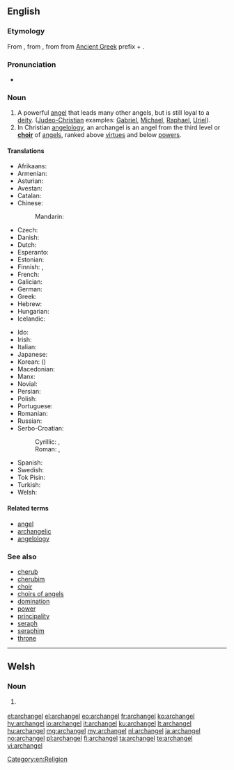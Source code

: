 {{also|Archangel}}
==English==
{{slim-wikipedia|lang=en}}

===Etymology===
From {{etyl|fro|en}} {{term|archangle|lang=fro}}, from  {{etyl|la|en}} {{term|archangelus|lang=la}}, from {{etyl|grc|en}} {{term|ἀρχάγγελος|tr=arkhangelos|lang=grc}} from [[Ancient Greek]] prefix {{term|αρχ-|tr=arch-|lang=grc}} + {{term|ἄγγελος||messenger|lang=grc}}.

===Pronunciation===
* {{IPA|/ˈɑː(r)kˌeɪn.dʒəl/|lang=en}}

===Noun===
{{en-noun|archangels}}

# A powerful [[angel]] that leads many other angels, but is still loyal to a [[deity]]. ([[Judeo-Christian]] examples: [[Gabriel]], [[Michael]], [[Raphael]], [[Uriel]]).
# In Christian [[angelology]], an archangel is an angel from the third level or '''[[choir]]''' of [[angel]]s, ranked above [[virtue]]s and below [[power]]s.

====Translations====
{{trans-top|angel who leads other angels}}
* Afrikaans: {{t|af|aartsengel}}
* Armenian: {{t|hy|հրեշտակապետ|tr=hreštakapet}}
* Asturian: {{t|ast|arcánxel|m}}
* Avestan: {{t|ae|𐬀𐬨𐬆𐬱𐬀 𐬯𐬞𐬆𐬧𐬙𐬀|tr=Aməša Spəṇta}}
* Catalan: {{t|ca|arcàngel|m}}
* Chinese:
*: Mandarin: {{t|cmn|大天使|tr=dàtiānshǐ|sc=Hani}}
* Czech: {{t|cs|archanděl|m}}
* Danish: {{t|da|ærkeengel}}
* Dutch: {{t+|nl|aartsengel|m}}
* Esperanto: {{t|eo|ĉefanĝelo}}
* Estonian: {{t|et|peaingel}}
* Finnish: {{t+|fi|arkkienkeli}}, {{t|fi|ylienkeli}}
* French: {{t+|fr|archange}}
* Galician: {{t|gl|arcanxo|m}}
* German: {{t+|de|Erzengel|m}}
* Greek: {{t+|el|αρχάγγελος|m|tr=archángelos}}
* Hebrew: {{t|he|רַב־מַלְאָךְ|m|tr=rav-mal'ákh}}
* Hungarian: {{t+|hu|arkangyal}}
* Icelandic: {{t|is|erkiengill|m}}
{{trans-mid}}
* Ido: {{t+|io|arkianjelo}}
* Irish: {{t|ga|ardaingeal|m}}
* Italian: {{t+|it|arcangelo|m}}
* Japanese: {{t|ja|大天使|tr=だいてんし, dai-tenshi}}
* Korean: {{t+|ko|대천사|tr=daecheonsa|sc=Kore}} ({{t|ko|大天使|sc=Kore}})
* Macedonian: {{t|mk|архангел|m|tr=árhangel}}
* Manx: {{t|gv|ard-ainle|m}}
* Novial: {{t|nov|arkianjele}}
* Persian: {{t|fa|فرشتگان مقرب|tr=fereštegân-e moqarrab|sc=fa-Arab}}
* Polish: {{t+|pl|archanioł|m}}
* Portuguese: {{t+|pt|arcanjo|m}}
* Romanian: {{t+|ro|arhanghel|m}}
* Russian: {{t+|ru|архангел|m|tr=arxángel}}
* Serbo-Croatian:
*: Cyrillic: {{t|sh|арханђел|m|sc=Cyrl}}, {{t|sh|арханђео|m|sc=Cyrl}}
*: Roman: {{t+|sh|arhanđel|m}}, {{t|sh|arhanđeo|m}}
* Spanish: {{t+|es|arcángel|m}}
* Swedish: {{t|sv|ärkeängel|c}}
* Tok Pisin: {{t|tpi|akanggelo}}
* Turkish: {{t|tr|baş melek}}
* Welsh: {{t|cy|archangel|m}}
{{trans-bottom}}

====Related terms====
{{rel-top|}}
* [[angel]]
* [[archangelic]]
* [[angelology]]
{{rel-mid}}
{{rel-bottom}}

===See also===
* [[cherub]]
* [[cherubim]]
* [[choir]]
* [[choirs of angels]]
* [[domination]]
* [[power]]
* [[principality]]
* [[seraph]]
* [[seraphim]]
* [[throne]]

[[Category:en:Religion]]

----

==Welsh==

===Noun===
{{cy-noun|m|archangylion}}

# {{context|religion|lang=cy}} {{l/en|archangel}}

[[et:archangel]]
[[el:archangel]]
[[eo:archangel]]
[[fr:archangel]]
[[ko:archangel]]
[[hy:archangel]]
[[io:archangel]]
[[it:archangel]]
[[ku:archangel]]
[[lt:archangel]]
[[hu:archangel]]
[[mg:archangel]]
[[my:archangel]]
[[nl:archangel]]
[[ja:archangel]]
[[no:archangel]]
[[pl:archangel]]
[[fi:archangel]]
[[ta:archangel]]
[[te:archangel]]
[[vi:archangel]]